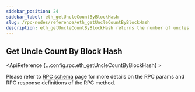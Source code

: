 ```yaml
---
sidebar_position: 24
sidebar_label: eth_getUncleCountByBlockHash
slug: /rpc-nodes/reference/eth_getUncleCountByBlockHash
description: eth_getUncleCountByBlockHash returns the number of uncles for a block matching the given block hash. Useful for analyzing block composition.
---
```



<head>
    <title>eth_getUncleCountByBlockHash RPC Method - Moralis Documentation</title>
</head>

## Get Uncle Count By Block Hash

<ApiReference {...config.rpc.eth_getUncleCountByBlockHash} >
<Admonition type="info" title="Note">

Please refer to <a href="/rpc-nodes/reference/evm-rpc-schema">RPC schema</a> page for more details on the RPC params and RPC response definitions of the RPC method. 
</Admonition>
</ApiReference>
